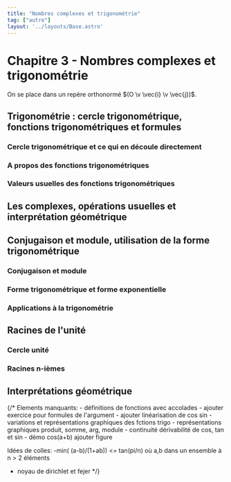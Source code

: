 ```yaml
---
title: "Nombres complexes et trigonométrie"
tag: ["autre"]
layout: '../layouts/Base.astro'
---
```





# Chapitre 3 - Nombres complexes et trigonométrie

<Tableofcontents></Tableofcontents>

On se place dans un repère orthonormé $(O \v \vec{i} \v \vec{j})$.

## Trigonométrie : cercle trigonométrique, fonctions trigonométriques et formules

### Cercle trigonométrique et ce qui en découle directement
<CercleTrigonometrique />

### A propos des fonctions trigonométriques
<FonctionsTrigonometriquesProprietes />

### Valeurs usuelles des fonctions trigonométriques
<ValeursUsuelles />

## Les complexes, opérations usuelles et interprétation géométrique
<Operations />


## Conjugaison et module, utilisation de la forme trigonométrique

### Conjugaison et module
<Conjugaison />
<Module />


### Forme trigonométrique et forme exponentielle
<FormeTrigonometrique />
<Argument />
<FormeExponentielle />


### Applications à la trigonométrie
<ConsequencesTrigonometrie />

## Racines de l'unité

### Cercle unité
<CercleUnite />

### Racines n-ièmes 
<Racines />

## Interprétations géométrique
<InterpretationGraphique />

{/*
  Elements manquants:
    - définitions de fonctions avec accolades
    - ajouter exercice pour formules de l'argument
    - ajouter linéarisation de cos sin
    - variations et représentations graphiques des fctions trigo
    - représentations graphiques produit, somme, arg, module
    - continuité dérivabilité de cos, tan et sin
    - démo cos(a+b) ajouter figure

  Idées de colles:
   -min( (a-b)/(1+ab)) <= tan(pi/n) où a,b dans un ensemble à n > 2 éléments
   - noyau de dirichlet et fejer
*/}

